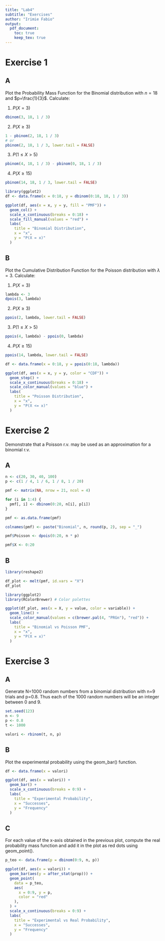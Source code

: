 ```yaml
---
title: "Lab4"
subtitle: "Exercises"
author: "Irimie Fabio"
output: 
  pdf_document:
    toc: true
    keep_tex: true 
---
```


# Exercise 1

## A
Plot the Probability Mass Function for the Binomial distribution with 
$n=18$ and $p=\frac{1}{3}$.
Calculate:

  1. $P(X=3)$
```r
dbinom(3, 18, 1 / 3)
```
  2. $P(X \ge 3)$
```r
1 - pbinom(2, 18, 1 / 3)
# or
pbinom(2, 18, 1 / 3, lower.tail = FALSE)
```
  3. $P(1 \le X > 5)$
```r
pbinom(4, 18, 1 / 3) - pbinom(0, 18, 1 / 3)
```
  4. $P(X \ge 15)$
```r
pbinom(14, 18, 1 / 3, lower.tail = FALSE)
```

```r
library(ggplot2)
df <- data.frame(x = 0:18, y = dbinom(0:18, 18, 1 / 3))

ggplot(df, aes(x = x, y = y, fill = "PMF")) +
  geom_col() +
  scale_x_continuous(breaks = 0:18) +
  scale_fill_manual(values = "red") +
  labs(
    title = "Binomial Distribution",
    x = "x",
    y = "P(X = x)"
  )
```

## B
Plot the Cumulative Distribution Function for the Poisson distribution 
with $\lambda = 3$. Calculate:

  1. $P(X=3)$
```r
lambda <- 3
dpois(3, lambda)
```
  2. $P(X \ge 3)$
```r
ppois(2, lambda, lower.tail = FALSE)
```
  3. $P(1 \le X > 5)$
```r
ppois(4, lambda) - ppois(0, lambda)
```
  4. $P(X \ge 15)$
```r
ppois(14, lambda, lower.tail = FALSE)
```

```r
df <- data.frame(x = 0:18, y = ppois(0:18, lambda))

ggplot(df, aes(x = x, y = y, color = "CDF")) +
  geom_step() +
  scale_x_continuous(breaks = 0:18) +
  scale_color_manual(values = "blue") +
  labs(
    title = "Poisson Distribution",
    x = "x",
    y = "P(X <= x)"
  )
```

# Exercise 2
Demonstrate that a Poisson r.v. may be used as an approximation for a
binomial r.v.

## A
```r
n <- c(20, 30, 40, 100)
p <- c(1 / 4, 1 / 6, 1 / 8, 1 / 20)

pmf <- matrix(NA, nrow = 21, ncol = 4)

for (i in 1:4) {
  pmf[, i] <- dbinom(0:20, n[i], p[i])
}

pmf <- as.data.frame(pmf)

colnames(pmf) <- paste("Binomial", n, round(p, 2), sep = "_")

pmf$Poisson <- dpois(0:20, n * p)

pmf$X <- 0:20
```
## B
```r
library(reshape2)

df_plot <- melt(pmf, id.vars = "X")
df_plot

library(ggplot2)
library(RColorBrewer) # Color palettes

ggplot(df_plot, aes(x = X, y = value, color = variable)) +
  geom_line() +
  scale_color_manual(values = c(brewer.pal(4, "PRGn"), "red")) +
  labs(
    title = "Binomial vs Poisson PMF",
    x = "x",
    y = "P(X = x)"
  )
```

# Exercise 3

## A
Generate N=1000 random numbers from a binomial distribution with n=9
trials and p=0.8. Thus each of the 1000 random numbers will be an
integer between 0 and 9.
```r
set.seed(123)
n <- 9
p <- 0.8
t <- 1000

valori <- rbinom(t, n, p)
```

## B
Plot the experimental probability using the geom_bar() function.
```r
df <- data.frame(x = valori)

ggplot(df, aes(x = valori)) +
  geom_bar() +
  scale_x_continuous(breaks = 0:9) +
  labs(
    title = "Experimental Probability",
    x = "Successes",
    y = "Frequency"
  )
```

## C
For each value of the x-axis obtained in the previous plot, compute the real
probability mass function and add it in the plot as red dots using geom_point().
```r
p_teo <- data.frame(p = dbinom(0:9, n, p))

ggplot(df, aes(x = valori)) +
  geom_bar(aes(y = after_stat(prop))) +
  geom_point(
    data = p_teo,
    aes(
      x = 0:9, y = p,
      color = "red"
    ),
  ) +
  scale_x_continuous(breaks = 0:9) +
  labs(
    title = "Experimental vs Real Probability",
    x = "Successes",
    y = "Frequency"
  )
```
